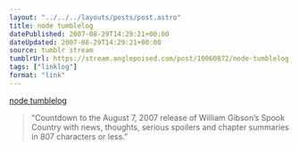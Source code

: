 ```yaml
---
layout: "../../../layouts/posts/post.astro"
title: node tumblelog
datePublished: 2007-08-29T14:29:21+00:00
dateUpdated: 2007-08-29T14:29:21+00:00
source: tumblr stream
tumblrUrl: https://stream.anglepoised.com/post/10060872/node-tumblelog
tags: ["linklog"]
format: "link"
---
```


[node tumblelog][1]

> &ldquo;Countdown to the August 7, 2007 release of William Gibson&rsquo;s Spook Country with news, thoughts, serious spoilers and chapter summaries in 807 characters or less.&rdquo;

[1]: http://node.tumblr.com/
